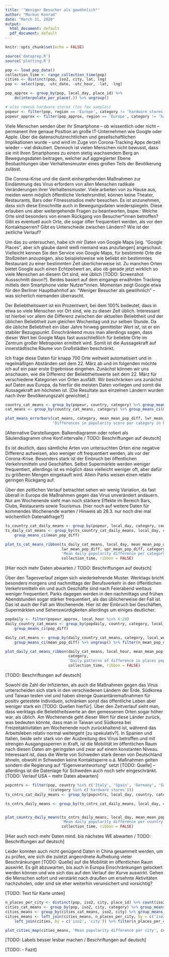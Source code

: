 ```yaml
---
title: '"Weniger Besucher als gewöhnlich"'
author: "Markus Konrad"
date: "March 31, 2020"
output:
  html_document: default
  pdf_document: default
---
```


```r
knitr::opts_chunk$set(echo = FALSE)
```


```r
source('dataprep.R')
source('plotting.R')

pop <- load_pop_data()
collection_time <- range_collection_time(pop)
cities <- distinct(pop, iso2, city, lat, lng)
pop <- select(pop, -utc_date, -utc_hour, -lat, -lng)

pop_approx <- group_by(pop, local_day, place_id) %>%
    do(interpolate_per_place(.)) %>% ungroup()

# also remove hardware stores (too few samples)
popeur <- filter(pop, region == 'Europe', category != 'hardware stores') %>% select(-region)
popeur_approx <- filter(pop_approx, region == 'Europe', category != 'hardware stores') %>% select(-region)
```

Viele Menschen senden über ihr Smartphone – ob wissentlich oder nicht – permanent ihre genaue Position an große IT-Unternehmen wie Google oder Apple. Über die datenschutzrechtlichen und gesellschaftlichen Implikationen wurde – und wird im Zuge von Corona-Tracking Apps derzeit wieder – viel diskutiert. Dennoch ist vielen Menschen nicht bewusst, dass sie mit ihren Smartphones zu einem stetig wachsendem Berg an Bewegungsdaten beitragen, welcher auf aggregierter Ebene Beobachtungen über Verhaltensmuster eines großen Teils der Bevölkerung zulässt.

Die Corona-Krise und die damit einhergehenden Maßnahmen zur Eindämmung des Virus erfordern von allen Menschen radikale Veränderungen ihrer Verhaltensmuster. Viele arbeiten von zu Hause aus, meiden wenn möglich öffentliche Verkehrsmittel, können keine Theater, Restaurants, Bars oder Fitnessstudios mehr besuchen. Es ist anzunehmen, dass sich diese Einschnitte auch in Bewegungsdaten wiederspiegeln. Diese erlauben uns aber weitergehende Fragen zu beantworten, bspw.: Welche Orte sind besonders von einem Rückgang von Besucher*innen betroffen? Gibt es eventuell auch Orte, die sogar öfter frequentiert werden, als vor den Kontaktsperren? Gibt es Unterschiede zwischen Ländern? Wie ist der zeitliche Verlauf?

Um das zu untersuchen, habe ich mir Daten von Google Maps [eig. "Google Places", aber ich glaube damit weiß niemand was anzufangen] angeschaut. Vielleicht kennen Sie den Service von Google Maps, für bestimmte Orte die Stoßzeiten anzuzeigen, also beispielsweise wie beliebt ein bestimmtes Restaurant zu einer bestimmten Zeit überlicherweise ist. Zu manchen Orten bietet Google auch einen Echtzeitwert an, also ob gerade jetzt wirklich so viele Menschen an diesem Ort sind, wie üblich [TODO: Screenshot Aussschnitt davon?]. Beides basiert auf dem eingangs erwähnten Tracking mittels dem Smartphone vieler Nutzer*innen. Momentan zeigt Google etwa für den Berliner Hauptbahnhof an: "Weniger Besucher als gewöhnlich" – was sicherlich niemanden überrascht.

Der Beliebtheitswert ist ein Prozentwert, bei dem 100% bedeutet, dass in etwa so viele Menschen vor Ort sind, wie zu dieser Zeit üblich. Interessant ist hierbei vor allem die Differenz zwischen der aktuellen Beliebtheit und der üblichen Beliebtheit zum gleichen Wochentag und zur selben Stunde. Da die übliche Beliebtheit ein über Jahre hinweg gemittelter Wert ist, ist er ein stabiler Bezugspunkt. Einschränkend muss man allerdings sagen, dass dieser Wert bei Google Maps fast ausschließlich für beliebte Orte im Zentrum großer Metropolen ermittelt wird. Somit ist die Aussagekraft auf innerstädtische Räume von Großstädten beschränkt.

Ich frage diese Daten für knapp 700 Orte weltweit automatisiert und in regelmäßigen Abständen seit dem 22. März ab und im folgenden möchte ich auf ein paar erste Ergebnisse eingehen. Zunächst können wir uns anschauen, wie die Differenz der Beliebtheitswerte seit dem 22. März für verschiedene Kategorien von Orten ausfällt. Wir beschränken uns zunächst auf Daten aus Europa, da hierfür die meisten Daten vorliegen und somit die Aussagekraft am höchsten ist. [Die Resultate aus einzelnen Ländern wurden nach ihrer Bevölkerungszahl gewichtet.]

```r
country_cat_means <- group_by(popeur, country, category) %>% group_means_ci(pop_diff)
cat_means <- group_by(country_cat_means, category) %>% group_means_ci(mean_pop_diff)

plot_means_errorbars(cat_means, category, mean_mean_pop_diff, lwr_mean_pop_diff, upr_mean_pop_diff,
                     'Differences in popularity score per category in Europe', collection_time)
```

[Alternative Darstellungen: Balkendiagramm oder rotiert als Säulendiagramm ohne Konf.intervalle / TODO: Beschriftungen auf deutsch]

Es ist deutlich, dass sämtliche Arten von untersuchten Orten eine negative Differenz aufweisen, also weniger oft frequentiert werden, als vor der Corona-Krise. Besonders stark ist der Einbruch bei öffentlichen Verkehrsmitteln und Geschäften. Selbst Supermärkte werden weniger frequentiert, allerdings ist es möglich dass vielleicht weniger oft, aber dafür zu größeren Mengen eingekauft wird. Allein Parks weisen einen relativ geringen Rückgang auf.

Über den zeitlichen Verlauf betrachtet sehen wir wenig Variation, da fast überall in Europa die Maßnahmen gegen das Virus unverändert andauern. Nur am Wochenende sieht man noch stärkere Effekte im Bereich Bars, Clubs, Restaurants sowie Tourismus.  [hier noch auf weitere Daten für kommendes Wochenende warten / Hinweis ab 28.3. nur noch drei mal wöchentlich Datenabfrage?]

```r
ts_country_cat_daily_means <- group_by(popeur, local_day, category, country) %>% group_means_ci(pop_diff) %>% ungroup()
ts_daily_cat_means <- group_by(ts_country_cat_daily_means, local_day, category) %>%
    group_means_ci(mean_pop_diff)

plot_ts_cat_means_ribbon(ts_daily_cat_means, local_day, mean_mean_pop_diff,
                         lwr_mean_pop_diff, upr_mean_pop_diff, category,
                         'Mean daily popularity difference per category over time in Europe',
                         collection_time, ribbon = FALSE)

```

[Hier noch mehr Daten abwarten / TODO: Beschriftungen auf deutsch]
 
Über den Tagesverlauf zeigen sich wiederkehrende Muster. Werktags bricht besonders morgens und nachmittags der Berufsverkehr in den öffentlichen Verkehrsmitteln ein und auch Geschäfte sind nach Feierabend weitaus weniger frequentiert. Parks dagegen werden in den nachmittags und frühen Abendstunden sogar stärker frequentiert, als das üblicherweise der Fall ist. Das ist auch der Fall am Wochenende. Hier ist der Einbruch bei Geschäften, Supermärkten und Sehenswürdigkeiten allerdings um einiges deutlicher.



```r
popdaily <- filter(popeur_approx, local_hour %in% 6:20)
daily_country_cat_means <- group_by(popdaily, country, category, local_weekend, local_hour) %>%
    group_means_ci(pop_diff)

daily_cat_means <- group_by(daily_country_cat_means, category, local_weekend, local_hour) %>%
    group_means_ci(mean_pop_diff) %>% ungroup() %>% filter(n_mean_pop_diff > 1)

plot_daily_cat_means_ribbon(daily_cat_means, local_hour, mean_mean_pop_diff, lwr_mean_pop_diff, upr_mean_pop_diff,
                            category,
                            'Daily patterns of difference in places popularity in Europe by category',
                            collection_time, ribbon = FALSE)
```

[TODO: Beschriftungen auf deutsch]

Sowohl die Zahl der Infizierten, als auch die Maßnahmen gegen das Virus unterscheiden sich stark in den verschiedenen Ländern der Erde. Südkorea und Taiwan testen viel und haben strenge Quarantänemaßnahmen für positiv getestete Individuen, schränken sonst das öffentliche Leben aber weniger stark ein [TODO: Quellen hierfür]. Über den Zeitverlauf sieht man, dass werktags die Beliebtheitswerte an den gemessenen Orten sogar höher war, als üblich. Am Wochenende geht dieser Wert für diese Länder zurück, was bedeuten könnte, dass man in Taiwan und Südkorea bei Freizeitaktivitäten am Wochenende noch zurückhaltend ist, während das Arbeitsleben relativ normal weitergeht [zu spekulativ?]. In Spanien und Italien, beide sehr stark von der Ausbreitung des Virus betroffen und mit strengen Ausgangssperren in Kraft, ist die Mobilität im öffentlichen Raum nach diesen Daten am geringsten und zwar auf einem konstanten Niveau. Interessant ist, dass die Werte von Schweden stark denen von Deutschland ähneln, obwohl in Schweden keine Kontaktsperre o.ä. Maßnahmen gelten sondern die Regierung auf "Eigenverantwortung" setzt [TODO: Quelle] – allerdings ist die Datenlage für Schweden auch noch sehr eingeschränkt. [TODO: Verlauf USA – mehr Daten abwarten]


```r
popcntrs <- filter(pop, country %in% c('Italy', 'Spain', 'Germany', 'Sweden', 'United States', 'Taiwan', 'Korea, South'),
                   !(category %in% c('hardware stores')))
ts_cntrs_cat_daily_means <- group_by(popcntrs, local_day, country, category) %>% group_means_ci(pop_diff) %>% ungroup()

ts_cntrs_daily_means <- group_by(ts_cntrs_cat_daily_means, local_day, country) %>% group_means_ci(mean_pop_diff) %>% ungroup()


plot_country_daily_means(ts_cntrs_daily_means, local_day, mean_mean_pop_diff, lwr_mean_pop_diff, upr_mean_pop_diff, country,
                         'Mean daily popularity difference per country over time',
                         collection_time, ribbon = FALSE)
```

[Hier auch noch mehr Daten mind. bis nächstes WE abwarten / TODO: Beschriftungen auf deutsch]

Leider konnten auch nicht genügend Daten in China gesammelt werden, um zu prüfen, wie sich die zuletzt angeordnete Aufhebung vieler Beschränkungen [TODO: Quelle] auf die Mobilität im öffentlichen Raum auswirkt. Es gilt abzuwarten, bis auch in Europa Einschränkungen gelockert werden können und wie sich das auf den Verlauf der Kurve auswirkt. Gehen die Menschen sofort und verstärkt nach draußen um ersehnte Aktivitäten nachzuholen, oder sind sie eher weiterhin verunsichert und vorsichtig?

[TODO: Text für Karte unten]

```r
n_places_per_city <- distinct(pop, iso2, city, place_id) %>% count(iso2, city) %>% rename(n_places_per_city = n)
cities_cat_means <- group_by(pop, iso2, city, category) %>% group_means_ci(pop_diff) %>% ungroup()
cities_means <- group_by(cities_cat_means, iso2, city) %>% group_means_ci(mean_pop_diff) %>% ungroup()
cities_means <- left_join(cities_means, n_places_per_city, by = c('iso2', 'city')) %>%
    left_join(cities, by = c('iso2', 'city')) %>% filter(n_places_per_city >= 5)

plot_cities_map(cities_means, 'Mean popularity difference per city', collection_time)
```

[TODO: Labels besser lesbar machen / Beschriftungen auf deutsch]

[TODO:
- Fazit
]
